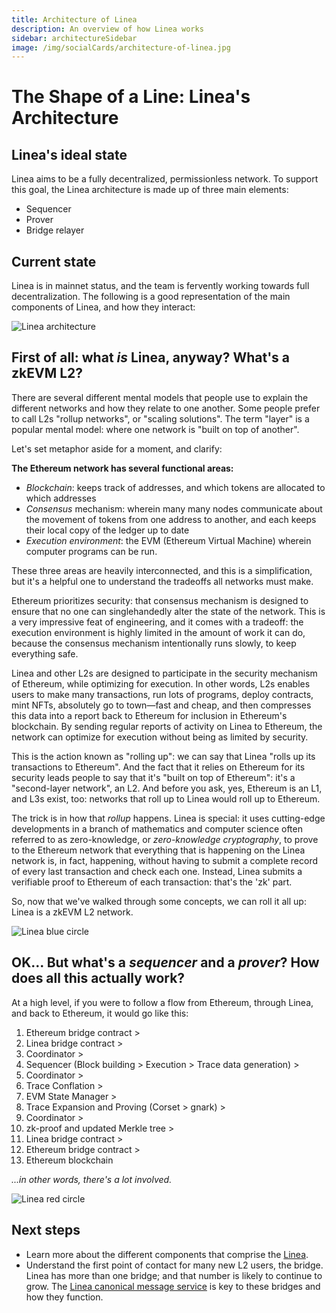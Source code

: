 ```yaml
---
title: Architecture of Linea
description: An overview of how Linea works
sidebar: architectureSidebar
image: /img/socialCards/architecture-of-linea.jpg
---
```


# The Shape of a Line: Linea's Architecture

## Linea's ideal state

Linea aims to be a fully decentralized, permissionless network. To support this goal, the Linea architecture is made up of three main elements:

- Sequencer
- Prover
- Bridge relayer

## Current state

Linea is in mainnet status, and the team is fervently working towards full decentralization. 
The following is a good representation of the main components of Linea, and how they interact:

<div class="center-container">
  <div class="img-large">
    <img
      src="/img/article_images/Architecture_of_Linea/Linea_architecture_map.png"
      alt="Linea architecture"
    />
  </div>
</div>

## First of all: what _is_ Linea, anyway? What's a zkEVM L2?

There are several different mental models that people use to explain the different
networks and how they relate to one another. Some people prefer to call L2s "rollup networks", 
or "scaling solutions". The term "layer" is a popular mental model: where one network is "built on top of another". 

Let's set metaphor aside for a moment, and clarify:

**The Ethereum network has several functional areas:**

- _Blockchain_: keeps track of addresses, and which tokens are allocated to 
which addresses
- _Consensus_ mechanism: wherein many many nodes communicate about the movement of 
tokens from one address to another, and each keeps their local copy of the ledger up to date
- _Execution environment_: the EVM (Ethereum Virtual Machine) wherein computer programs can be run. 

These three areas are heavily interconnected, and this is a simplification, but it's a helpful 
one to understand the tradeoffs all networks must make.

Ethereum prioritizes security: that consensus mechanism is designed to ensure that no one can 
singlehandedly alter the state of the network. This is a very impressive feat of engineering, 
and it comes with a tradeoff: the execution environment is highly limited in the amount of work 
it can do, because the consensus mechanism intentionally runs slowly, to keep everything safe.

Linea and other L2s are designed to participate in the security mechanism of Ethereum, 
while optimizing for execution. In other words, L2s enables users to make many transactions, run 
lots of programs, deploy contracts, mint NFTs, absolutely go to town—fast and cheap, and then compresses this data into a report back to Ethereum for inclusion in Ethereum's blockchain. By sending regular 
reports of activity on Linea to Ethereum, the network can optimize for execution without being as 
limited by security.

This is the action known as "rolling up": we can say that Linea "rolls up its transactions to 
Ethereum". And the fact that it relies on Ethereum for its security leads people to say 
that it's "built on top of Ethereum": it's a "second-layer network", an L2. And before you ask, 
yes, Ethereum is an L1, and L3s exist, too: networks that roll up to Linea would roll up to 
Ethereum.

The trick is in how that _rollup_ happens. Linea is special: it uses cutting-edge developments in 
a branch of mathematics and computer science often referred to as zero-knowledge, or 
_zero-knowledge cryptography_, to prove to the Ethereum network that everything that is happening 
on the Linea network is, in fact, happening, without having to submit a complete record of every 
last transaction and check each one. Instead, Linea submits a verifiable proof to Ethereum of each transaction: that's the 'zk' part.

So, now that we've walked through some concepts, we can roll it all up: Linea is a zkEVM L2 
network.

<div class="center-container">
  <div class="img-xsmall">
    <img
      src="/img/article_images/Architecture_of_Linea/Linea_bluecircle.png"
      alt="Linea blue circle"
    />
  </div>
</div>

## OK... But what's a _sequencer_ and a _prover_? How does all this actually work?

At a high level, if you were to follow a flow from Ethereum, through Linea, and back to Ethereum, it would go like this:

1. Ethereum bridge contract >
2. Linea bridge contract >
3. Coordinator >
4. Sequencer (Block building > Execution > Trace data generation) >
5. Coordinator >
6. Trace Conflation >
7. EVM State Manager >
8. Trace Expansion and Proving (Corset > gnark) >
9. Coordinator >
10. zk-proof and updated Merkle tree >
11. Linea bridge contract >
12. Ethereum bridge contract >
13. Ethereum blockchain

_...in other words, there's a lot involved._

<div class="center-container">
  <div class="img-xsmall">
    <img
      src="/img/article_images/Architecture_of_Linea/Linea_redcircle.png"
      alt="Linea red circle"
    />
  </div>
</div>

## Next steps

- Learn more about the different components that comprise the [Linea](./stack/index.mdx).
- Understand the first point of contact for many new L2 users, the bridge. Linea has more than one bridge; and that number is likely to continue to 
grow. The [Linea canonical message service](./stack/canonical-msg-service/index.mdx) is key to these bridges and how they function.
